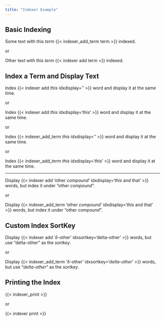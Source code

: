 ```yaml
---
title: "Indexer Example"
---
```


## Basic Indexing

Some text with this *term* {{< indexer_add_term term >}} indexed.

or

Other text with this *term* {{< indexer add term >}} indexed.

## Index a Term and Display Text

Index {{< indexer add *this* idxdisplay='' >}} word and display it at the same time.

or

Index {{< indexer add *this* idxdisplay='*this*' >}} word and display it at the same time.

or

Index {{< indexer_add_term *this* idxdisplay='' >}} word and display it at the same time.

or

Index {{< indexer_add_term *this* idxdisplay='*this*' >}} word and display it at the same time.

---

Display {{< indexer add 'other *compound*' idxdisplay='*this* and that' >}} words, but index it under "other *compound*".

or

Display {{< indexer_add_term 'other *compound*' idxdisplay='*this* and that' >}} words, but index it under "other *compound*".

## Custom Index SortKey

Display {{< indexer add '$\delta$-other' idxsortkey='delta-other' >}} words, but use "delta-other" as the *sortkey*.

or

Display {{< indexer_add_term '$\delta$-other' idxsortkey='*delta-other*' >}} words, but use "*delta-other*" as the *sortkey*.

## Printing the Index

{{< indexer_print >}}

or

{{< indexer print >}}
